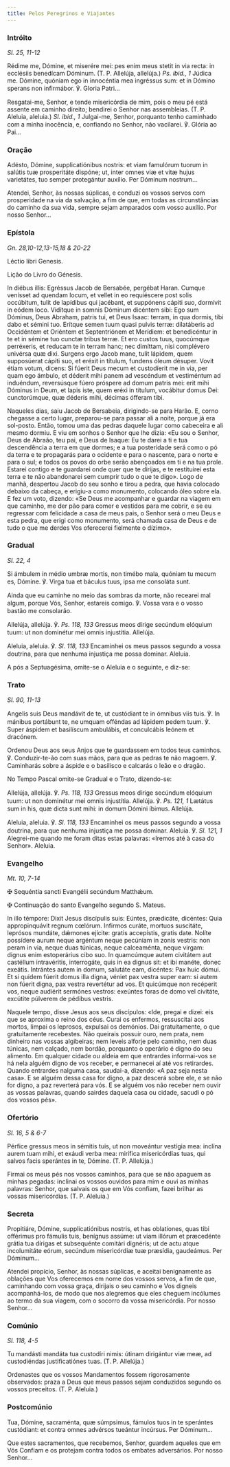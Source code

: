 ```yaml
---
title: Pelos Peregrinos e Viajantes
---
```


### Intróito

<em>Sl. 25, 11-12</em>

<div class="side-by-side not-content">

Rédime me, Dómine, et miserére mei: pes enim meus stetit in via recta: in
    ecclésiis benedícam Dóminum. (T. P. Allelúja, allelúja.)
    <em>Ps. ibid., 1</em>
    Júdica me. Dómine, quóniam ego in innocéntia mea ingréssus sum: et in Dómino
    sperans non infirmábor. ℣. Gloria Patri...

Resgatai-me, Senhor, e tende misericórdia de mim, pois o meu pé está assente
    em caminho direito; bendirei o Senhor nas assembleias. (T. P. Aleluia,
    aleluia.) <em>Sl. ibid., 1</em> Julgai-me, Senhor, porquanto tenho caminhado
    com a minha inocência, e, confiando no Senhor, não vacilarei. ℣. Glória ao
    Pai...

</div>

### Oração

<div class="side-by-side not-content">

Adésto, Dómine, supplicatiónibus nostris: et viam famulórum tuorum in
    salútis tuæ prosperitáte dispóne; ut, inter omnes viæ et vitæ hujus
    varietátes, tuo semper protegántur auxílio. Per Dóminum nostrum...

Atendei, Senhor, às nossas súplicas, e conduzi os vossos servos com
    prosperidade na via da salvação, a fim de que, em todas as circunstâncias do
    caminho da sua vida, sempre sejam amparados com vosso auxílio. Por nosso
    Senhor...

</div>

### Epístola

<em>Gn. 28,10-12,13-15,18 & 20-22</em>

<div class="side-by-side not-content">

Léctio libri Genesis.

Lição do Livro do Génesis.

In diébus illis: Egréssus Jacob de Bersabée, pergébat Haran. Cumque venísset
    ad quendam locum, et vellet in eo requiéscere post solis occúbitum, tulit de
    lapídibus qui jacébant, et suppónens cápiti suo, dormívit in eódem loco.
    Vidítque in somnis Dóminum dicéntem sibi: Ego sum Dóminus, Deus Abraham,
    patris tui, et Deus Isaac: terram, in qua dormis, tibi dabo et sémini tuo.
    Erítque semen tuum quasi pulvis terræ: dilatáberis ad Occidéntem et Oriéntem
    et Septentriónem et Merídiem: et benedicéntur in te et in sémine tuo cunctæ
    tribus terræ. Et ero custos tuus, quocúmque perréxeris, et reducam te in
    terram hanc; nec dimíttam, nisi complévero univérsa quæ dixi. Surgens ergo
    Jacob mane, tulit lápidem, quem supposúerat cápiti suo, et eréxit in
    títulum, fundens óleum désuper. Vovit étiam votum, dicens: Si fúerit Deus
    mecum et custodíerit me in via, per quam ego ámbulo, et déderit mihi panem
    ad vescéndum et vestiméntum ad induéndum, reversúsque fúero próspere ad
    domum patris mei: erit mihi Dóminus in Deum, et lapis iste, quem eréxi in
    títulum, vocábitur domus Dei: cunctorúmque, quæ déderis mihi, décimas
    ófferam tibi.

Naqueles dias, saiu Jacob de Bersabeia, dirigindo-se para Harão. E, corno
    chegasse a certo lugar, preparou-se para passar ali a noite, porque já era
    sol-posto. Então, tomou uma das pedras daquele lugar como cabeceira e ali
    mesmo dormiu. E viu em sonhos o Senhor que lhe dizia: «Eu sou o Senhor, Deus
    de Abraão, teu pai, e Deus de Isaque: Eu te darei a ti e tua descendência a
    terra em que dormes; e a tua posteridade será como o pó da terra e te
    propagarás para o ocidente e para o nascente, para o norte e para o sul; e
    todos os povos do orbe serão abençoados em ti e na tua prole. Estarei
    contigo e te guardarei onde quer que te dirijas, e te restituirei esta terra
    e te não abandonarei sem cumprir tudo o que te digo». Logo de manhã,
    despertou Jacob do seu sonho e tirou a pedra, que havia colocado debaixo da
    cabeça, e erigiu-a como monumento, colocando óleo sobre ela. E fez um voto,
    dizendo: «Se Deus me acompanhar e guardar na viagem em que caminho, me der
    pão para comer e vestidos para me cobrir, e se eu regressar com felicidade a
    casa de meus pais, o Senhor será o meu Deus e esta pedra, que erigi como
    monumento, será chamada casa de Deus e de tudo o que me derdes Vos
    oferecerei fielmente o dízimo».

</div>

### Gradual

<em>Sl. 22, 4</em>

<div class="side-by-side not-content">

Si ámbulem in médio umbræ mortis, non timébo mala, quóniam tu mecum es,
    Dómine. ℣. Virga tua et báculus tuus, ipsa me consoláta sunt.

Ainda que eu caminhe no meio das sombras da morte, não recearei mal algum,
    porque Vós, Senhor, estareis comigo. ℣. Vossa vara e o vosso bastão me
    consolarão.

Allelúja, allelúja. ℣. <em>Ps. 118, 133</em> Gressus meos dírige secúndum
    elóquium tuum: ut non dominétur mei omnis injustítia. Allelúja.

Aleluia, aleluia. ℣. <em>Sl. 118, 133</em> Encaminhei os meus passos segundo
    a vossa doutrina, para que nenhuma injustiça me possa dominar. Aleluia.

</div>

<aside>A pós a Septuagésima, omite-se o Aleluia e o seguinte, e diz-se:</aside>

### Trato

<em>Sl. 90, 11-13</em>

<div class="side-by-side not-content">

Angelis suis Deus mandávit de te, ut custódiant te in ómnibus viis tuis. ℣.
    In mánibus portábunt te, ne umquam offéndas ad lápidem pedem tuum. ℣. Super
    áspidem et basilíscum ambulábis, et conculcábis leónem et dracónem.

Ordenou Deus aos seus Anjos que te guardassem em todos teus caminhos. ℣.
    Conduzir-te-ão com suas mãos, para que as pedras te não magoem. ℣.
    Caminharás sobre a áspide e o basilisco e calcarás o leão e o dragão.

</div>

<aside>No Tempo Pascal omite-se Gradual e o Trato, dizendo-se:</aside>

<div class="side-by-side not-content">

Allelúja, allelúja. ℣. <em>Ps. 118, 133</em> Gressus meos dírige secúndum
    elóquium tuum: ut non dominétur mei omnis injustítia. Allelúja. ℣.
    <em>Ps. 121, 1</em> Lætátus sum in his, quæ dicta sunt mihi: in domum Dómini
    íbimus. Allelúja.

Aleluia, aleluia. ℣. <em>Sl. 118, 133</em> Encaminhei os meus passos segundo
    a vossa doutrina, para que nenhuma injustiça me possa dominar. Aleluia. ℣.
    <em>Sl. 121, 1</em> Alegrei-me quando me foram ditas estas palavras: «Iremos
    até à casa do Senhor». Aleluia.

</div>

### Evangelho

<em>Mt. 10, 7-14</em>

<div class="side-by-side not-content">

<span class="cross text-red-500">✠</span> Sequéntia sancti Evangélii
    secúndum Matthǽum.

<span class="cross text-red-500">✠</span> Continuação do santo Evangelho
    segundo S. Mateus.

In illo témpore: Dixit Jesus discípulis suis: Eúntes, prædicáte, dicéntes:
    Quia appropinquávit regnum cœlórum. Infirmos curáte, mortuos suscitáte,
    leprósos mundáte, dǽmones ejícite: gratis accepístis, gratis date. Nolíte
    possídere aurum neque argéntum neque pecúniam in zonis vestris: non peram in
    via, neque duas túnicas, neque calceaménta, neque virgam: dignus enim
    estoperárius cibo suo. In quamcúmque autem civitátem aut castéllum
    intravéritis, interrogáte, quis in ea dignus sit: et ibi manéte, donec
    exeátis. Intrántes autem in domum, salutáte eam, dicéntes: Pax huic dómui.
    Et si quidem fúerit domus illa digna, véniet pax vestra super eam: si autem
    non fúerit digna, pax vestra revertétur ad vos. Et quicúmque non recéperit
    vos, neque audiérit sermónes vestros: exeúntes foras de domo vel civitáte,
    excútite púlverem de pédibus vestris.

Naquele tempo, disse Jesus aos seus discípulos: «Ide, pregai e dizei: eis
    que se aproxima o reino dos céus. Curai os enfermos, ressuscitai aos mortos,
    limpai os leprosos, expulsai os demónios. Dai gratuitamente, o que
    gratuitamente recebestes. Não queirais possuir ouro, nem prata, nem dinheiro
    nas vossas algibeiras; nem leveis alforje pelo caminho, nem duas túnicas,
    nem calçado, nem bordão, porquanto o operário é digno do seu alimento. Em
    qualquer cidade ou aldeia em que entrardes informai-vos se há nela alguém
    digno de vos receber, e permanecei aí até vos retirardes. Quando entrardes
    nalguma casa, saudai-a, dizendo: «A paz seja nesta casa». E se alguém dessa
    casa for digno, a paz descerá sobre ele, e se não for digno, a paz reverterá
    para vós. E se alguém vos não receber nem ouvir as vossas palavras, quando
    sairdes daquela casa ou cidade, sacudi o pó dos vossos pés».

</div>

### Ofertório

<em>Sl. 16, 5 & 6-7</em>

<div class="side-by-side not-content">

Pérfice gressus meos in sémitis tuis, ut non moveántur vestígia mea: inclína
    aurem tuam mihi, et exáudi verba mea: mirífica misericórdias tuas, qui
    salvos facis sperántes in te, Dómine. (T. P. Allelúja.)

Firmai os meus pés nos vossos caminhos, para que se não apaguem as minhas
    pegadas: inclinai os vossos ouvidos para mim e ouvi as minhas palavras:
    Senhor, que salvais os que em Vós confiam, fazei brilhar as vossas
    misericórdias. (T. P. Aleluia.)

</div>

### Secreta

<div class="side-by-side not-content">

Propitiáre, Dómine, supplicatiónibus nostris, et has oblationes, quas tibi
    offérimus pro fámulis tuis, benígnus assúme: ut viam illórum et præcedénte
    grátia tua dírigas et subsequénte comitári dignéris; ut de actu atque
    incolumitáte eórum, secúndum misericórdiæ tuæ præsídia, gaudeámus. Per
    Dóminum...

Atendei propício, Senhor, às nossas súplicas, e aceitai benignamente as
    oblações que Vos oferecemos em nome dos vossos servos, a fim de que,
    caminhando com vossa graça, dirijais o seu caminho e Vos digneis
    acompanhá-los, de modo que nos alegremos que eles cheguem incólumes ao termo
    da sua viagem, com o socorro da vossa misericórdia. Por nosso Senhor...

</div>

### Comúnio

<em>Sl. 118, 4-5</em>

<div class="side-by-side not-content">

Tu mandásti mandáta tua custodíri nimis: útinam dirigántur viæ meæ, ad
    custodiéndas justificatiónes tuas. (T. P. Allelúja.)

Ordenastes que os vossos Mandamentos fossem rigorosamente observados: praza
    a Deus que meus passos sejam conduzidos segundo os vossos preceitos. (T. P.
    Aleluia.)

</div>

### Postcomúnio

<div class="side-by-side not-content">

Tua, Dómine, sacraménta, quæ súmpsimus, fámulos tuos in te sperántes
    custódiant: et contra omnes advérsos tueántur incúrsus. Per Dóminum...

Que estes sacramentos, que recebemos, Senhor, guardem aqueles que em Vós
    Confiam e os protejam contra todos os embates adversários. Por nosso
    Senhor...

</div>
